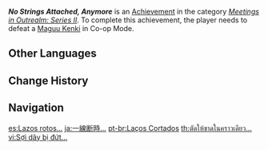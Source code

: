 {{Achievement Infobox
|id           = 86018
|order id     = 9018
|category     = Meetings in Outrealm: Series II
|description  = Defeat a [[Maguu Kenki]] in Co-Op Mode.
|requirements = 
|primogems    = 10
|tracking     = 
|topic        = Maguu Kenki; Co-Op Mode
}}
'''''No Strings Attached, Anymore''''' is an [[Achievement]] in the category ''[[Meetings in Outrealm: Series II]]''. To complete this achievement, the player needs to defeat a [[Maguu Kenki]] in Co-op Mode.
<!--
==Trivia==

==Video Guides==
{{EVT
|video1   = 
|caption1 = 
}}
-->
==Other Languages==
{{Other Languages
|en      = No Strings Attached, Anymore
|zhs     = 一线断时…
|zhs_rm  = Yī Xiàn Duàn Shí...
|zht     = 一線斷時…
|zht_rm  = Yī Xiàn Duàn Shí...
|zh_tl   = When One String Breaks...
|ja      = 一線断時…
|ja_rm   = Issen-Danji...{{Assumed}}
|ja_tl   = Time of Line-Cutting...
|ko      = 줄이 끊어진 순간
|ko_rm   = Juri Kkeuneojin Sungan
|ko_tl   = Time of Line-Cutting
|es      = Lazos rotos...
|es_tl   = Broken Ties...
|fr      = Liens brisés
|fr_tl   = Broken Links
|ru      = Больше никаких нитей
|ru_tl   = No Strings Anymore
|th      = ตัดให้ขาดในคราวเดียว...
|th_rm   = 
|th_tl   = 
|vi      = Sợi dây bị đứt...
|vi_tl   = 
|de      = Gebrochene Bindungen&nbsp;...
|de_tl   = Broken Bonds...
|id      = Ikatan yang Terputus...
|id_tl   = The Broken String...
|pt      = Laços Cortados
|pt_tl   = 
|tr      = Herkes Kendi Yoluna
|tr_tl   = Everyone Their Own Way
|it      = Non ci sono più vincoli
|it_tl   = 
}}

==Change History==
{{Change History|2.0}}
<!--
==References==
{{Reflist}}
-->
==Navigation==
{{Achievement Navbox|Meetings in Outrealm: Series II}}

[[es:Lazos rotos...]]
[[ja:一線断時…]]
[[pt-br:Laços Cortados]]
[[th:ตัดให้ขาดในคราวเดียว...]]
[[vi:Sợi dây bị đứt...]]